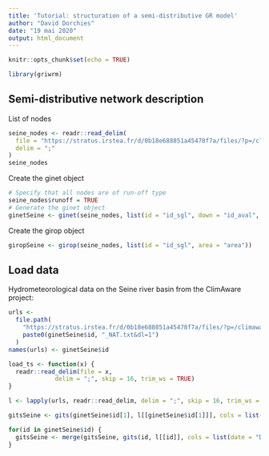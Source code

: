 ```yaml
---
title: 'Tutorial: structuration of a semi-distributive GR model'
author: "David Dorchies"
date: "19 mai 2020"
output: html_document
---
```


```r
knitr::opts_chunk$set(echo = TRUE)
```

```r
library(griwrm)
```


## Semi-distributive network description

List of nodes

```r
seine_nodes <- readr::read_delim(
  file = "https://stratus.irstea.fr/d/0b18e688851a45478f7a/files/?p=/climaware_hydro/griwrm_network.txt&dl=1", 
  delim = ";"
)
seine_nodes
```

Create the ginet object

```r
# Specify that all nodes are of run-off type
seine_nodes$runoff = TRUE
# Generate the ginet object
ginetSeine <- ginet(seine_nodes, list(id = "id_sgl", down = "id_aval", length = "distance_aval"))
```

Create the girop object

```r
giropSeine <- girop(seine_nodes, list(id = "id_sgl", area = "area"))
```


## Load data

Hydrometeorological data on the Seine river basin from the ClimAware project: 
```r
urls <- 
  file.path(
    "https://stratus.irstea.fr/d/0b18e688851a45478f7a/files/?p=/climaware_hydro/Q_OBS_NAT", 
    paste0(ginetSeine$id, "_NAT.txt&dl=1")
  )
names(urls) <- ginetSeine$id

load_ts <- function(x) {
  readr::read_delim(file = x, 
             delim = ";", skip = 16, trim_ws = TRUE)
}

l <- lapply(urls, readr::read_delim, delim = ";", skip = 16, trim_ws = TRUE)

```

```r
gitsSeine <- gits(ginetSeine$id[1], l[[ginetSeine$id[1]]], cols = list(date = "Date", Precip = "Ptot", PotEvap = "ETP", Qobs = "Qnat"))

for(id in ginetSeine$id) {
  gitsSeine <- merge(gitsSeine, gits(id, l[[id]], cols = list(date = "Date", Precip = "Ptot", PotEvap = "ETP", Qobs = "Qnat")))
}
```


